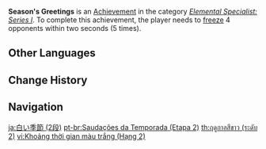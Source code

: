 {{Achievement Infobox
|title        = Season's Greetings
|id           = 82026
|order id     = 2026
|category     = Elemental Specialist: Series I
|description  = [[Frozen|Freeze]] 4 opponents within 2s (×5).
|requirements = 
|primogems    = 10
|tracking     = Tracks the number of times the player froze 4 opponents within 2 seconds.
|topic        = 
|set          = Season's Greetings
|tier         = 2
|tiers_total  = 3
}}
'''Season's Greetings''' is an [[Achievement]] in the category ''[[Elemental Specialist: Series I]]''. To complete this achievement, the player needs to [[Frozen|freeze]] 4 opponents within two seconds (5 times).
<!--
==Trivia==

==Video Guides==
{{EVT
|video1   = 
|caption1 = 
}}
-->
==Other Languages==
{{Transclude|Season's Greetings|Other Languages}}

==Change History==
{{Change History|1.0}}
<!--
==References==
{{Reflist}}
-->
==Navigation==
{{Achievement Navbox}}

[[ja:白い季節 (2段)]]
[[pt-br:Saudações da Temporada (Etapa 2)]]
[[th:ฤดูกาลสีขาว (ระดับ 2)]]
[[vi:Khoảng thời gian màu trắng (Hạng 2)]]